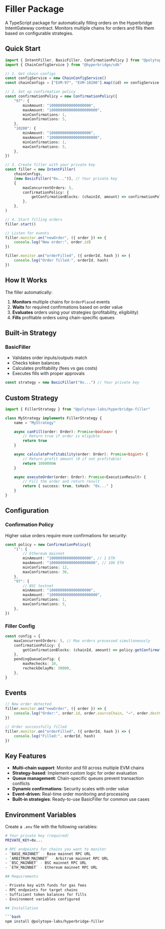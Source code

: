 # Filler Package

A TypeScript package for automatically filling orders on the Hyperbridge IntentGateway contract. Monitors multiple chains for orders and fills them based on configurable strategies.

## Quick Start

```typescript
import { IntentFiller, BasicFiller, ConfirmationPolicy } from "@polytope-labs/hyperbridge-filler"
import { ChainConfigService } from "@hyperbridge/sdk"

// 1. Get chain configs
const configService = new ChainConfigService()
const chainConfigs = ["EVM-97", "EVM-10200"].map((id) => configService.getChainConfig(id))

// 2. Set up confirmation policy
const confirmationPolicy = new ConfirmationPolicy({
	"97": {
		minAmount: "1000000000000000000",
		maxAmount: "1000000000000000000000",
		minConfirmations: 1,
		maxConfirmations: 5,
	},
	"10200": {
		minAmount: "1000000000000000000",
		maxAmount: "1000000000000000000000",
		minConfirmations: 1,
		maxConfirmations: 5,
	},
})

// 3. Create filler with your private key
const filler = new IntentFiller(
	chainConfigs,
	[new BasicFiller("0x...")], // Your private key
	{
		maxConcurrentOrders: 5,
		confirmationPolicy: {
			getConfirmationBlocks: (chainId, amount) => confirmationPolicy.getConfirmationBlocks(chainId, amount),
		},
	},
)

// 4. Start filling orders
filler.start()

// Listen for events
filler.monitor.on("newOrder", ({ order }) => {
	console.log("New order:", order.id)
})

filler.monitor.on("orderFilled", ({ orderId, hash }) => {
	console.log("Order filled:", orderId, hash)
})
```

## How It Works

The filler automatically:

1. **Monitors** multiple chains for `OrderPlaced` events
2. **Waits** for required confirmations based on order value
3. **Evaluates** orders using your strategies (profitability, eligibility)
4. **Fills** profitable orders using chain-specific queues

## Built-in Strategy

### BasicFiller

- Validates order inputs/outputs match
- Checks token balances
- Calculates profitability (fees vs gas costs)
- Executes fills with proper approvals

```typescript
const strategy = new BasicFiller("0x...") // Your private key
```

## Custom Strategy

```typescript
import { FillerStrategy } from "@polytope-labs/hyperbridge-filler"

class MyStrategy implements FillerStrategy {
	name = "MyStrategy"

	async canFill(order: Order): Promise<boolean> {
		// Return true if order is eligible
		return true
	}

	async calculateProfitability(order: Order): Promise<bigint> {
		// Return profit amount (0 if not profitable)
		return 1000000n
	}

	async executeOrder(order: Order): Promise<ExecutionResult> {
		// Fill the order and return result
		return { success: true, txHash: "0x..." }
	}
}
```

## Configuration

### Confirmation Policy

Higher value orders require more confirmations for security:

```typescript
const policy = new ConfirmationPolicy({
	"1": {
		// Ethereum mainnet
		minAmount: "1000000000000000000", // 1 ETH
		maxAmount: "100000000000000000000", // 100 ETH
		minConfirmations: 12,
		maxConfirmations: 30,
	},
	"97": {
		// BSC testnet
		minAmount: "1000000000000000000",
		maxAmount: "1000000000000000000000",
		minConfirmations: 1,
		maxConfirmations: 5,
	},
})
```

### Filler Config

```typescript
const config = {
	maxConcurrentOrders: 5, // Max orders processed simultaneously
	confirmationPolicy: {
		getConfirmationBlocks: (chainId, amount) => policy.getConfirmationBlocks(chainId, amount),
	},
	pendingQueueConfig: {
		maxRechecks: 10,
		recheckDelayMs: 30000,
	},
}
```

## Events

```typescript
// New order detected
filler.monitor.on("newOrder", ({ order }) => {
	console.log("Order:", order.id, order.sourceChain, "→", order.destChain)
})

// Order successfully filled
filler.monitor.on("orderFilled", ({ orderId, hash }) => {
	console.log("Filled:", orderId, hash)
})
```

## Key Features

- **Multi-chain support**: Monitor and fill across multiple EVM chains
- **Strategy-based**: Implement custom logic for order evaluation
- **Queue management**: Chain-specific queues prevent transaction conflicts
- **Dynamic confirmations**: Security scales with order value
- **Event-driven**: Real-time order monitoring and processing
- **Built-in strategies**: Ready-to-use BasicFiller for common use cases

## Environment Variables

Create a `.env` file with the following variables:

````bash
# Your private key (required)
PRIVATE_KEY=0x...

# RPC endpoints for chains you want to monitor
- `BASE_MAINNET` - Base mainnet RPC URL
- `ARBITRUM_MAINNET` - Arbitrum mainnet RPC URL
- `BSC_MAINNET` - BSC mainnet RPC URL
- `ETH_MAINNET` - Ethereum mainnet RPC URL

## Requirements

- Private key with funds for gas fees
- RPC endpoints for target chains
- Sufficient token balances for fills
- Environment variables configured

## Installation

```bash
npm install @polytope-labs/hyperbridge-filler
````
